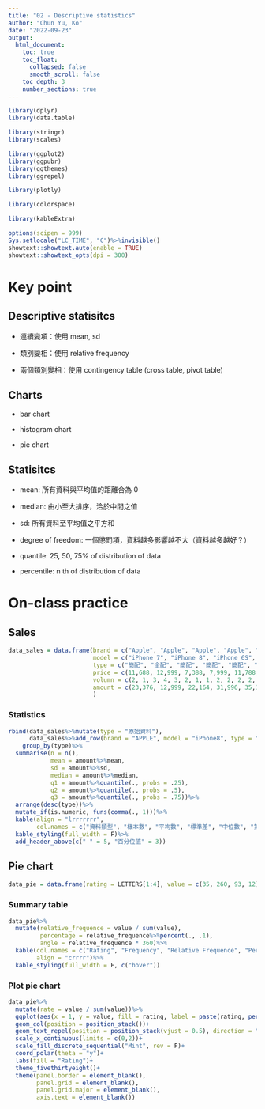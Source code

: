 ```yaml
---
title: "02 - Descriptive statistics"
author: "Chun Yu, Ko"
date: "2022-09-23"
output:
  html_document:
    toc: true
    toc_float:
      collapsed: false
      smooth_scroll: false
    toc_depth: 3
    number_sections: true
---
```



```r

library(dplyr)
library(data.table)

library(stringr)
library(scales)

library(ggplot2)
library(ggpubr)
library(ggthemes)
library(ggrepel)

library(plotly)

library(colorspace)

library(kableExtra)
```


```r
options(scipen = 999)
Sys.setlocale("LC_TIME", "C")%>%invisible()
showtext::showtext.auto(enable = TRUE)
showtext::showtext_opts(dpi = 300)
```

# Key point

## Descriptive statisitcs

 - 連續變項：使用 mean, sd
 
 - 類別變相：使用 relative frequency
 
 - 兩個類別變相：使用 contingency table (cross table, pivot table)

## Charts

 - bar chart

 - histogram chart
 
 - pie chart
 
## Statisitcs

 - mean: 所有資料與平均值的距離合為 0
 
 - median: 由小至大排序，洽於中間之值
 
 - sd: 所有資料至平均值之平方和
 
 - degree of freedom: 一個懲罰項，資料越多影響越不大（資料越多越好？）
 
 - quantile: 25, 50, 75% of distribution of data
 
 - percentile: n th of distribution of data

# On-class practice

## Sales

```r

data_sales = data.frame(brand = c("Apple", "Apple", "Apple", "Apple", "Apple", "Apple", "Apple", "Apple", "Apple", "Apple", "Apple", "Apple", "Apple", "Apple", "Apple", "Apple", "Apple", "Apple", "Apple", "Apple", "Apple", "Apple"),
                        model = c("iPhone 7", "iPhone 8", "iPhone 6S", "iPhone SE", "iPhone X", "iPhone 5", "iPhone 6S", "iPhone 7S", "iPhone SE", "iPhone 5", "iPhone 7S", "iPhone 8", "iPhone X", "iPhone 7", "iPhone 6S", "iPhone 8", "iPhone 6S", "iPhone 5", "iPhone SE", "iPhone 6S", "iPhone SE", "iPhone 8"),
                        type = c("簡配", "全配", "簡配", "簡配", "簡配", "簡配", "簡配", "簡配", "簡配", "簡配", "簡配", "全配", "簡配", "簡配", "簡配", "全配", "簡配", "簡配", "簡配", "簡配", "簡配", "全配"),
                        price = c(11,688, 12,999, 7,388, 7,999, 11,788, 3,888, 7,388, 11,366, 7,999, 3,888, 11,366, 12,999, 11,788, 11,688, 7,388, 12,999, 7,388, 3,888, 7,999, 7,388, 7,999, 12,999),
                        volumn = c(2, 1, 3, 4, 3, 2, 1, 1, 2, 2, 2, 2, 1, 3, 2, 2, 1, 3, 1, 4, 2, 2),
                        amount = c(23,376, 12,999, 22,164, 31,996, 35,364, 7,776, 7,388, 11,366, 15,998, 7,776, 22,732, 25,998, 11,788, 35,064, 14,776, 25,998, 7,388, 11,664, 7,999, 29,552, 15,998, 25,998)
                        )
```

### Statistics

```r
rbind(data_sales%>%mutate(type = "原始資料"),
      data_sales%>%add_row(brand = "APPLE", model = "iPhone8", type = "全配", price = 12999, volumn = 100, amount = 100*12999)%>%mutate(type = "加了一筆離群值"))%>%
    group_by(type)%>%
  summarise(n = n(),
            mean = amount%>%mean,
            sd = amount%>%sd,
            median = amount%>%median,
            q1 = amount%>%quantile(., probs = .25),
            q2 = amount%>%quantile(., probs = .5),
            q3 = amount%>%quantile(., probs = .75))%>%
  arrange(desc(type))%>%
  mutate_if(is.numeric, funs(comma(., 1)))%>%
  kable(align = "lrrrrrrr",
        col.names = c("資料類型", "樣本數", "平均數", "標準差", "中位數", "第一", "第二", "第三"))%>%
  kable_styling(full_width = F)%>%
  add_header_above(c(" " = 5, "百分位值" = 3))

```


## Pie chart

```r

data_pie = data.frame(rating = LETTERS[1:4], value = c(35, 260, 93, 12))

```

### Summary table

```r
data_pie%>%
  mutate(relative_frequence = value / sum(value),
         percentage = relative_frequence%>%percent(., .1),
         angle = relative_frequence * 360)%>%
  kable(col.names = c("Rating", "Frequency", "Relative Frequence", "Percent", "Angle"),
        align = "crrrr")%>%
  kable_styling(full_width = F, c("hover"))

```

### Plot pie chart

```r
data_pie%>%
  mutate(rate = value / sum(value))%>%
  ggplot(aes(x = 1, y = value, fill = rating, label = paste(rating, percent(rate,1))))+
  geom_col(position = position_stack())+
  geom_text_repel(position = position_stack(vjust = 0.5), direction = "y", color = "orange")+
  scale_x_continuous(limits = c(0,2))+
  scale_fill_discrete_sequential("Mint", rev = F)+
  coord_polar(theta = "y")+
  labs(fill = "Rating")+
  theme_fivethirtyeight()+
  theme(panel.border = element_blank(),
        panel.grid = element_blank(),
        panel.grid.major = element_blank(),
        axis.text = element_blank())

```




